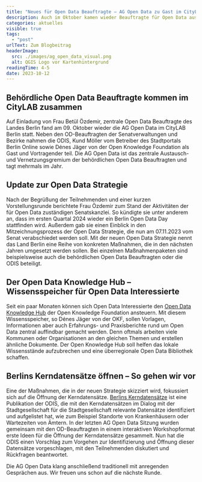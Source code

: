 ```yaml
---
title: "Neues für Open Data Beauftragte – AG Open Data zu Gast im CityLAB"
description: Auch im Oktober kamen wieder Beauftragte für Open Data aus den Berliner Senatsverwaltungen und Bezirken zur AG Open Data zusammen. Dieses mal ging es um Neues zur Open Data Strategie, den Open Data Knowledge Hub und die Berliner Kerndatensätze.
categories: aktuelles
visible: true
tags:
  - "post"
urlText: Zum Blogbeitrag
headerImage:
  src: ./images/ag_open_data_visual.png
  alt: QGIS Logo vor Kartenhintergrund
readingTime: 4-5
date: 2023-10-12
---
```


## Behördliche Open Data Beauftragte kommen im CityLAB zusammen

Auf Einladung von Frau Betül Özdemir, zentrale Open Data Beauftragte des Landes Berlin fand am 09. Oktober wieder die AG Open Data im CityLAB Berlin statt. Neben den OD-Beauftragten der Senatverwaltungen und Bezirke nahmen die ODIS, Kund Möller vom Betreiber des Stadtportals Berlin Online sowie Dénes Jäger von der Open Knowledge Foundation als Gast und Vortragender teil. Die AG Open Data ist das zentrale Austausch- und Vernetzungsgremium der behördlichen Open Data Beauftragten und tagt mehrmals im Jahr.

## Update zur Open Data Strategie

Nach der Begrüßung der Teilnehmenden und einer kurzen Vorstellungsrunde berichtete Frau Özdemir zum Stand der Aktivitäten der für Open Data zuständigen Senatskanzlei. So kündigte sie unter anderem an, dass im ersten Quartal 2024 wieder ein Berlin Open Data Day stattfinden wird. Außerdem gab sie einen Einblick in den Mitzeichnungsprozess der Open Data Strategie, die nun am 07.11.2023 vom Senat verabschiedet werden soll. Mit der neuen Open Data Strategie nennt das Land Berlin eine Reihe von konkreten Maßnahmen, die in den nächsten Jahren umgesetzt werden sollen. Bei einzelnen Maßnahmenpaketen sind beispielsweise auch die behördlichen Open Data Beauftragten oder die ODIS beteiligt.


<ImageSection
  src={image}
  caption="Klemens Maget hält einen Vortrag zum Thema Open Data"
/>

## Der Open Data Knowledge Hub – Wissensspeicher für Open Data Interessierte

Seit ein paar Monaten können sich Open Data Interessierte den [Open Data Knowledge Hub](https://opendata.okfn.de/) der Open Knowledge Foundation ansteuern. Mit diesem Wissensspeicher, so Dénes Jäger von der OKF, sollen Vorlagen, Informationen aber auch Erfahrungs- und Praxisberichte rund um Open Data zentral auffindbar gemacht werden. Denn oftmals arbeiten viele Kommunen oder Organisationen an den gleichen Themen und erstellen ähnliche Dokumente. Der Open Knowledge Hub soll helfen das lokale Wissensstände aufzubrechen und eine überregionale Open Data Bibliothek schaffen.

## Berlins Kerndatensätze öffnen – So gehen wir vor

Eine der Maßnahmen, die in der neuen Strategie skizziert wird, fokussiert sich auf die Öffnung der Kerndatensätze. [Berlins Kerndatensätze](https://odis-berlin.de/projekte/kerndatensaetze/#:~:text=Kerndatens%C3%A4tze%20sind%20Datens%C3%A4tze%2C%20die%20wir,und%20der%20Verwaltung%20selbst%20betrachtet.)
ist eine Publikation der ODIS, die mit den Kerndatensätzen im Dialog mit der Stadtgesellschaft für die Stadtgesellschaft relevante Datensätze identifiziert und aufgelistet hat, wie zum Beispiel Standorte von Krankenhäusern oder Wartezeiten von Ämtern. In der letzten AG Open Data Sitzung wurden gemeinsam mit den OD-Beauftragten in einem interaktiven Workshopformat erste Ideen für die Öffnung der Kerndatensätze gesammelt. Nun hat die ODIS einen Vorschlag zum Vorgehen zur Identifizierung und Öffnung dieser Datensätze vorgeschlagen, mit den Teilnehmenden diskutiert und Rückfragen beantwortet.

Die AG Open Data klang anschließend traditionell mit anregenden Gesprächen aus. Wir freuen uns schon auf die nächste Runde.
